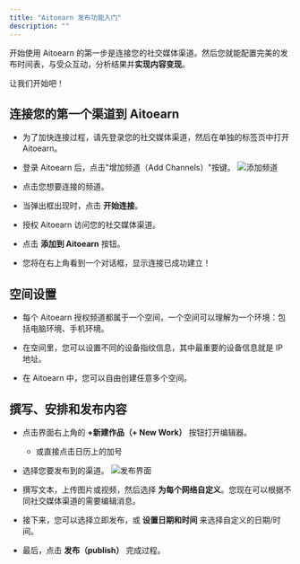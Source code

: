 ```yaml
---
title: "Aitoearn 发布功能入门"
description: ""
---
```


开始使用 Aitoearn 的第一步是连接您的社交媒体渠道。然后您就能配置完美的发布时间表，与受众互动，分析结果并**实现内容变现**。

让我们开始吧！

## 连接您的第一个渠道到 Aitoearn

- 为了加快连接过程，请先登录您的社交媒体渠道，然后在单独的标签页中打开 Aitoearn。
- 登录 Aitoearn 后，点击"增加频道（Add Channels）"按键。
![添加频道](../../../photo/add-channel.png)

- 点击您想要连接的频道。
- 当弹出框出现时，点击 **开始连接**。
- 授权 Aitoearn 访问您的社交媒体渠道。
- 点击 **添加到 Aitoearn** 按钮。
- 您将在右上角看到一个对话框，显示连接已成功建立！


## 空间设置

- 每个 Aitoearn 授权频道都属于一个空间，一个空间可以理解为一个环境：包括电脑环境、手机环境。

- 在空间里，您可以设置不同的设备指纹信息，其中最重要的设备信息就是 IP 地址。

- 在 Aitoearn 中，您可以自由创建任意多个空间。

## 撰写、安排和发布内容

<a id="compose-schedule-publish"></a>

- 点击界面右上角的 **+新建作品（+ New Work）** 按钮打开编辑器。
    - 或直接点击日历上的加号
- 选择您要发布到的渠道。
![发布界面](../../../photo/publish.png)

- 撰写文本，上传图片或视频，然后选择 **为每个网络自定义**。您现在可以根据不同社交媒体渠道的需要编辑消息。
- 接下来，您可以选择立即发布，或 **设置日期和时间** 来选择自定义的日期/时间。
- 最后，点击 **发布（publish）** 完成过程。


